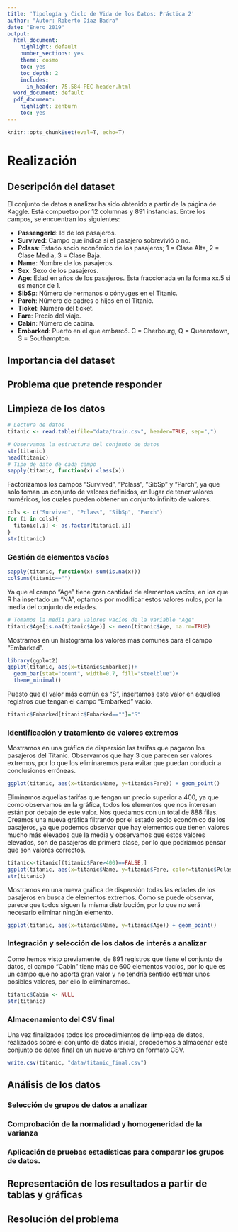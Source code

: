 ```yaml
---
title: 'Tipología y Ciclo de Vida de los Datos: Práctica 2'
author: "Autor: Roberto Díaz Badra"
date: "Enero 2019"
output:
  html_document:
    highlight: default
    number_sections: yes
    theme: cosmo
    toc: yes
    toc_depth: 2
    includes:
      in_header: 75.584-PEC-header.html
  word_document: default
  pdf_document:
    highlight: zenburn
    toc: yes
---
```


```r
knitr::opts_chunk$set(eval=T, echo=T)
```

# Realización

## Descripción del dataset
El conjunto de datos a analizar ha sido obtenido a partir de la página de Kaggle. Está compuetso por 12 columnas y 891 instancias. Entre los campos, se encuentran los siguientes:

* __PassengerId__: Id de los pasajeros.
* __Survived__: Campo que indica si el pasajero sobrevivió o no.
* __Pclass__: Estado socio económico de los pasajeros; 1 = Clase Alta, 2 = Clase Media, 3 = Clase Baja.
* __Name__: Nombre de los pasajeros.
* __Sex__: Sexo de los pasajeros.
* __Age__: Edad en años de los pasajeros. Esta fraccionada en la forma xx.5 si es menor de 1.
* __SibSp__: Número de hermanos o cónyuges en el Titanic.
* __Parch__: Número de padres o hijos en el Titanic.
* __Ticket__: Número del ticket.
* __Fare__: Precio del viaje.
* __Cabin__: Número de cabina.
* __Embarked__: Puerto en el que embarcó. C = Cherbourg, Q = Queenstown, S = Southampton.

## Importancia del dataset

## Problema que pretende responder

## Limpieza de los datos

```r
# Lectura de datos
titanic <- read.table(file="data/train.csv", header=TRUE, sep=",")

# Observamos la estructura del conjunto de datos
str(titanic)
head(titanic)
# Tipo de dato de cada campo
sapply(titanic, function(x) class(x))
```
Factorizamos los campos "Survived", "Pclass", "SibSp" y "Parch", ya que solo toman un conjunto de valores definidos, en lugar de tener valores numéricos, los cuales pueden obtener un conjunto infinito de valores.
```r
cols <- c("Survived", "Pclass", "SibSp", "Parch")
for (i in cols){
  titanic[,i] <- as.factor(titanic[,i])
}
str(titanic)
```

### Gestión de elementos vacíos

```r
sapply(titanic, function(x) sum(is.na(x)))
colSums(titanic=="")
```

Ya que el campo "Age" tiene gran cantidad de elementos vacíos, en los que R ha insertado un "NA", optamos por modificar estos valores nulos, por la media del conjunto de edades.
```r
# Tomamos la media para valores vacíos de la variable "Age"
titanic$Age[is.na(titanic$Age)] <- mean(titanic$Age, na.rm=TRUE)
```

Mostramos en un histograma los valores más comunes para el campo "Embarked".
```r
library(ggplot2)
ggplot(titanic, aes(x=titanic$Embarked))+
  geom_bar(stat="count", width=0.7, fill="steelblue")+
  theme_minimal()
```

Puesto que el valor más común es "S", insertamos este valor en aquellos registros que tengan el campo "Embarked" vacío.
```r
titanic$Embarked[titanic$Embarked==""]="S"
```


### Identificación y tratamiento de valores extremos
Mostramos en una gráfica de dispersión las tarifas que pagaron los pasajeros del Titanic. Observamos que hay 3 que parecen ser valores extremos, por lo que los eliminaremos para evitar que puedan conducir a conclusiones erróneas.
```r
ggplot(titanic, aes(x=titanic$Name, y=titanic$Fare)) + geom_point()
```
Eliminamos aquellas tarifas que tengan un precio superior a 400, ya que como observamos en la gráfica, todos los elementos que nos interesan están por debajo de este valor. Nos quedamos con un total de 888 filas. Creamos una nueva gráfica filtrando por el estado socio económico de los pasajeros, ya que podemos observar que hay elementos que tienen valores mucho más elevados que la media y observamos que estos valores elevados, son de pasajeros de primera clase, por lo que podríamos pensar que son valores correctos.
```r
titanic<-titanic[(titanic$Fare>400)==FALSE,]
ggplot(titanic, aes(x=titanic$Name, y=titanic$Fare, color=titanic$Pclass)) + geom_point()
str(titanic)
```

Mostramos en una nueva gráfica de dispersión todas las edades de los pasajeros en busca de elementos extremos. Como se puede observar, parece que todos siguen la misma distribución, por lo que no será necesario eliminar ningún elemento.
```r
ggplot(titanic, aes(x=titanic$Name, y=titanic$Age)) + geom_point()
```

### Integración y selección de los datos de interés a analizar

Como hemos visto previamente, de 891 registros que tiene el conjunto de datos, el campo "Cabin" tiene más de 600 elementos vacíos, por lo que es un campo que no aporta gran valor y no tendría sentido estimar unos posibles valores, por ello lo eliminaremos.
```r
titanic$Cabin <- NULL
str(titanic)
```

### Almacenamiento del CSV final
Una vez finalizados todos los procedimientos de limpieza de datos, realizados sobre el conjunto de datos inicial, procedemos a almacenar este conjunto de datos final en un nuevo archivo en formato CSV.
```r
write.csv(titanic, "data/titanic_final.csv")
```

## Análisis de los datos

### Selección de grupos de datos a analizar

### Comprobación de la normalidad y homogeneridad de la varianza

### Aplicación de pruebas estadísticas para comparar los grupos de datos.

## Representación de los resultados a partir de tablas y gráficas

## Resolución del problema